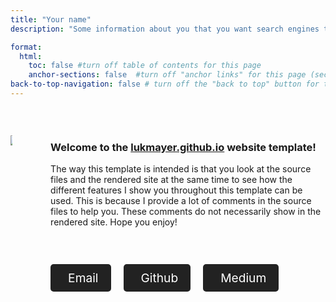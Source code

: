 ```yaml
---
title: "Your name"
description: "Some information about you that you want search engines to see"

format: 
  html:
    toc: false #turn off table of contents for this page
    anchor-sections: false  #turn off "anchor links" for this page (section links)
back-to-top-navigation: false # turn off the "back to top" button for this page
---
```


<!-- 
Here is a template for a nice looking homepage.

I make heavy use of ::: syntax which allows me to create html-like divs and classes in markdown.

the general structure is:

:::{.some-class}
    some content modified by the class
:::

Often you can use multiple classes like this:

:::{.class1 .class2}
    some content modified by the classes
:::

or 

:::{.class1}
    :::{.class2}
        some content modified by the classes
    :::
:::

-->



<!-- 
this defines how wide the content should be
check https://quarto.org/docs/authoring/article-layout.html#page-column
for more information
 -->
:::{.column-page} 

\ 
<!-- '\' is a spacer -->


<!-- 
heres how to specify multi column layouts
note that this uses four colons instead of three

you can set the width in percentages or pixels
padding modifies the gap between columns

General structure:
:::: {.columns}
::: {.column width="40%" style="padding-right: 20px;"}
    column 1 content 
:::
::: {.column width="60%" style="padding-left: 20px;"}
    column 2 content
:::

-->



:::: {.columns}

::: {.column width="40%" style="padding-right: 20px;"}

::: {.animate__animated .animate__fadeIn style="--animate-duration: 2s;"}
![](assets/dude.png)
:::

:::

::: {.column width="60%" style="padding-left: 20px;"}

### Welcome to the [lukmayer.github.io](https://lukmayer.github.io) website template!

The way this template is intended is that you look at the source files and the rendered site at the same time to see how the different features I show you throughout this template can be used. This is because I provide a lot of comments in the source files to help you. These comments do not necessarily show in the rendered site. Hope you enjoy!

\

<!-- 

Here is how we can specify some buttons with links in html
you can very easily ask chatgpt to modify this to your liking if you dont know how to modify this yourself
make sure it knows that you use the bootstrap icon set

-->

<div class="button-group" style="display: flex; gap: 20px;">

<a href="mailto:youremail@mail.com" class="button-link" target="_blank" style="text-decoration: none; color: white; background-color: #222; padding: 10px 20px; border-radius: 5px; display: inline-block; font-size: 1.2rem; text-align: center;">
    <i class="bi bi-envelope" style="font-size: 1.5rem; margin-right: 8px;"></i>Email
</a>

<a href="https://github.com/lukmayer" class="button-link" target="_blank" style="text-decoration: none; color: white; background-color: #222; padding: 10px 20px; border-radius: 5px; display: inline-block; font-size: 1.2rem; text-align: center;">
    <i class="bi bi-github" style="font-size: 1.5rem; margin-right: 8px;"></i>Github
</a>

<a href="https://medium.com/@willuk" class="button-link" target="_blank" style="text-decoration: none; color: white; background-color: #222; padding: 10px 20px; border-radius: 5px; display: inline-block; font-size: 1.2rem; text-align: center;">
    <i class="bi bi-medium" style="font-size: 1.5rem; margin-right: 8px;"></i>Medium
</a>

</div>

:::

::::  

:::



<!-- 
below is some css code that ensures that the buttons are styled correctly
and also work on mobile devices

you should not need to modify this other than the color values
I have not tried wether this works ok for more than 3 buttons
 -->


<style>

.content.quarto-banner-title-block {
  display: flex;
  flex-direction: column; /* Stack elements vertically */
}

.quarto-title {
    margin: 0 auto;  /* Center the container */
    padding-left: 6rem;  /* change until centered */
    max-width: 1200px;  /* Control maximum width */
    width: 90%;  /* Use percentage width for responsiveness */
    text-align: left;  /* Left align the text */
}


.button-link {
    background-color: #222; /* Default button background */
    color: white; /* Default text color */
    transition: background-color 0.3s, transform 0.3s; /* Smooth transition */
    padding: 10px 20px; /* Padding for the button look */
    border-radius: 5px; /* Rounded corners */
    display: inline-block;
    font-size: 1.2rem;
    text-align: center;
    text-decoration: none; /* No underline */
}

.button-link:hover {
    background-color: #444 !important; /* Change to lighter color on hover */
    transform: scale(1.2); /* Slightly increase size on hover */
}

/* Default desktop view */
.button-group {
    display: flex; /* Keep the buttons in a row by default */
    gap: 20px; /* Space between buttons */
}


@media (max-width: 768px) {
  /* Adjust the layout for mobile screens (small screens) */
  
  .columns {
    flex-direction: column; /* Stack the columns vertically on mobile */
  }

  .column {
    width: 100% !important; /* Make each column take up full width on mobile */
    padding: 0; /* Adjust padding for mobile */
  }

  /* Make the button links stack vertically with some spacing */
  .button-link {
    display: block;
    width: 100%; /* Make buttons full width */
    margin-bottom: 10px; /* Add space between buttons */
    text-align: center;
  }

  .button-group {
        flex-direction: column; /* Stack buttons vertically on small screens */
        gap: 10px; /* Space between buttons when stacked */
        width: 100%; /* Ensure the group takes full width */
    }

}


</style>